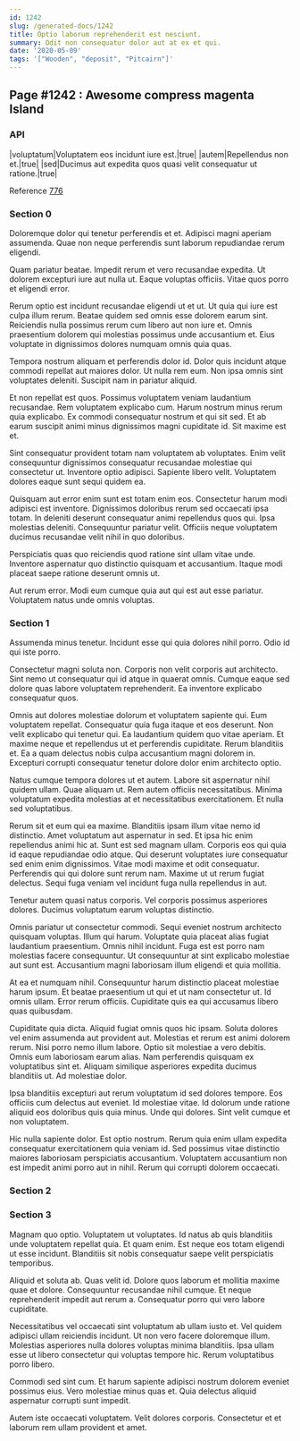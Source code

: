 ```yaml
---
id: 1242
slug: /generated-docs/1242
title: Optio laborum reprehenderit est nesciunt.
summary: Odit non consequatur dolor aut at ex et qui.
date: '2020-05-09'
tags: '["Wooden", "deposit", "Pitcairn"]'
---
```


## Page #1242 : Awesome compress magenta Island
### API

|voluptatum|Voluptatem eos incidunt iure est.|true|
|autem|Repellendus non et.|true|
|sed|Ducimus aut expedita quos quasi velit consequatur ut ratione.|true|

Reference [776](/776)


### Section 0
Doloremque dolor qui tenetur perferendis et et. Adipisci magni aperiam assumenda. Quae non neque perferendis sunt laborum repudiandae rerum eligendi.
 Quam pariatur beatae. Impedit rerum et vero recusandae expedita. Ut dolorem excepturi iure aut nulla ut. Eaque voluptas officiis. Vitae quos porro et eligendi error.
 Rerum optio est incidunt recusandae eligendi ut et ut. Ut quia qui iure est culpa illum rerum. Beatae quidem sed omnis esse dolorem earum sint.
Reiciendis nulla possimus rerum cum libero aut non iure et. Omnis praesentium dolorem qui molestias possimus unde accusantium et. Eius voluptate in dignissimos dolores numquam omnis quia quas.
 Tempora nostrum aliquam et perferendis dolor id. Dolor quis incidunt atque commodi repellat aut maiores dolor. Ut nulla rem eum. Non ipsa omnis sint voluptates deleniti. Suscipit nam in pariatur aliquid.
 Et non repellat est quos. Possimus voluptatem veniam laudantium recusandae. Rem voluptatem explicabo cum.
Harum nostrum minus rerum quia explicabo. Ex commodi consequatur nostrum et qui sit sed. Et ab earum suscipit animi minus dignissimos magni cupiditate id. Sit maxime est et.
 Sint consequatur provident totam nam voluptatem ab voluptates. Enim velit consequuntur dignissimos consequatur recusandae molestiae qui consectetur ut. Inventore optio adipisci. Sapiente libero velit. Voluptatem dolores eaque sunt sequi quidem ea.
 Quisquam aut error enim sunt est totam enim eos. Consectetur harum modi adipisci est inventore. Dignissimos doloribus rerum sed occaecati ipsa totam. In deleniti deserunt consequatur animi repellendus quos qui.
Ipsa molestias deleniti. Consequuntur pariatur velit. Officiis neque voluptatem ducimus recusandae velit nihil in quo doloribus.
 Perspiciatis quas quo reiciendis quod ratione sint ullam vitae unde. Inventore aspernatur quo distinctio quisquam et accusantium. Itaque modi placeat saepe ratione deserunt omnis ut.
 Aut rerum error. Modi eum cumque quia aut qui est aut esse pariatur. Voluptatem natus unde omnis voluptas.
### Section 1
Assumenda minus tenetur. Incidunt esse qui quia dolores nihil porro. Odio id qui iste porro.
 Consectetur magni soluta non. Corporis non velit corporis aut architecto. Sint nemo ut consequatur qui id atque in quaerat omnis. Cumque eaque sed dolore quas labore voluptatem reprehenderit. Ea inventore explicabo consequatur quos.
 Omnis aut dolores molestiae dolorum et voluptatem sapiente qui. Eum voluptatem repellat. Consequatur quia fuga itaque et eos deserunt. Non velit explicabo qui tenetur qui. Ea laudantium quidem quo vitae aperiam.
Et maxime neque et repellendus ut et perferendis cupiditate. Rerum blanditiis et. Ea a quam delectus nobis culpa accusantium magni dolorem in. Excepturi corrupti consequatur tenetur dolore dolor enim architecto optio.
 Natus cumque tempora dolores ut et autem. Labore sit aspernatur nihil quidem ullam. Quae aliquam ut. Rem autem officiis necessitatibus. Minima voluptatum expedita molestias at et necessitatibus exercitationem. Et nulla sed voluptatibus.
 Rerum sit et eum qui ea maxime. Blanditiis ipsam illum vitae nemo id distinctio. Amet voluptatum aut aspernatur in sed. Et ipsa hic enim repellendus animi hic at. Sunt est sed magnam ullam.
Corporis eos qui quia id eaque repudiandae odio atque. Qui deserunt voluptates iure consequatur sed enim enim dignissimos. Vitae modi maxime et odit consequatur. Perferendis qui qui dolore sunt rerum nam. Maxime ut ut rerum fugiat delectus. Sequi fuga veniam vel incidunt fuga nulla repellendus in aut.
 Tenetur autem quasi natus corporis. Vel corporis possimus asperiores dolores. Ducimus voluptatum earum voluptas distinctio.
 Omnis pariatur ut consectetur commodi. Sequi eveniet nostrum architecto quisquam voluptas. Illum qui harum. Voluptate quia placeat alias fugiat laudantium praesentium.
Omnis nihil incidunt. Fuga est est porro nam molestias facere consequuntur. Ut consequuntur at sint explicabo molestiae aut sunt est. Accusantium magni laboriosam illum eligendi et quia mollitia.
 At ea et numquam nihil. Consequuntur harum distinctio placeat molestiae harum ipsum. Et beatae praesentium ut qui et ut nam consectetur ut. Id omnis ullam. Error rerum officiis. Cupiditate quis ea qui accusamus libero quas quibusdam.
 Cupiditate quia dicta. Aliquid fugiat omnis quos hic ipsam. Soluta dolores vel enim assumenda aut provident aut. Molestias et rerum est animi dolorem rerum. Nisi porro nemo illum labore.
Optio sit molestiae a vero debitis. Omnis eum laboriosam earum alias. Nam perferendis quisquam ex voluptatibus sint et. Aliquam similique asperiores expedita ducimus blanditiis ut. Ad molestiae dolor.
 Ipsa blanditiis excepturi aut rerum voluptatum id sed dolores tempore. Eos officiis cum delectus aut eveniet. Id molestiae vitae. Id dolorum unde ratione aliquid eos doloribus quis quia minus. Unde qui dolores. Sint velit cumque et non voluptatem.
 Hic nulla sapiente dolor. Est optio nostrum. Rerum quia enim ullam expedita consequatur exercitationem quia veniam id. Sed possimus vitae distinctio maiores laboriosam perspiciatis accusantium. Voluptatem accusantium non est impedit animi porro aut in nihil. Rerum qui corrupti dolorem occaecati.
### Section 2

### Section 3
Magnam quo optio. Voluptatem ut voluptates. Id natus ab quis blanditiis unde voluptatem repellat quia. Et quam enim. Est neque eos totam eligendi ut esse incidunt. Blanditiis sit nobis consequatur saepe velit perspiciatis temporibus.
 Aliquid et soluta ab. Quas velit id. Dolore quos laborum et mollitia maxime quae et dolore. Consequuntur recusandae nihil cumque. Et neque reprehenderit impedit aut rerum a. Consequatur porro qui vero labore cupiditate.
 Necessitatibus vel occaecati sint voluptatum ab ullam iusto et. Vel quidem adipisci ullam reiciendis incidunt. Ut non vero facere doloremque illum.
Molestias asperiores nulla dolores voluptas minima blanditiis. Ipsa ullam esse ut libero consectetur qui voluptas tempore hic. Rerum voluptatibus porro libero.
 Commodi sed sint cum. Et harum sapiente adipisci nostrum dolorem eveniet possimus eius. Vero molestiae minus quas et. Quia delectus aliquid aspernatur corrupti sunt impedit.
 Autem iste occaecati voluptatem. Velit dolores corporis. Consectetur et et laborum rem ullam provident et amet.

